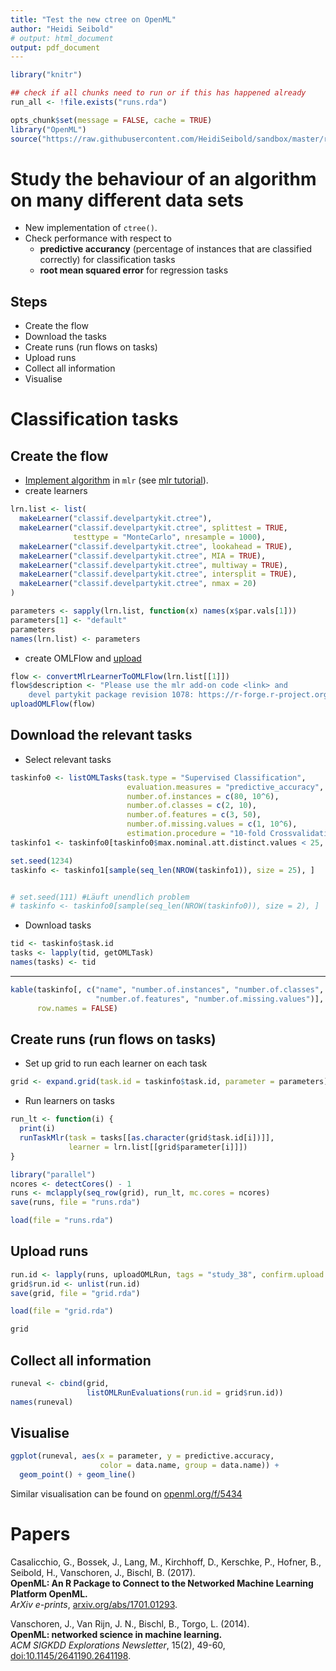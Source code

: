 ```yaml
---
title: "Test the new ctree on OpenML"
author: "Heidi Seibold"
# output: html_document
output: pdf_document
---
```



```r
library("knitr")

## check if all chunks need to run or if this has happened already
run_all <- !file.exists("runs.rda")

opts_chunk$set(message = FALSE, cache = TRUE)
library("OpenML")
source("https://raw.githubusercontent.com/HeidiSeibold/sandbox/master/rstuff/openml_newctree/new_ctree_mlr.R")
```



# Study the behaviour of an algorithm on many different data sets

- New implementation of ``ctree()``.
- Check performance with respect to 
    + **predictive accurancy** (percentage of instances that are classified 
      correctly) for classification tasks
    + **root mean squared error** for regression tasks


## Steps
- Create the flow
- Download the tasks
- Create runs (run flows on tasks)
- Upload runs
- Collect all information
- Visualise


# Classification tasks

## Create the flow
- [Implement algorithm](https://github.com/HeidiSeibold/sandbox/blob/master/rstuff/openml_newctree/new_ctree_mlr.R) 
  in ``mlr`` (see [mlr tutorial](http://mlr-org.github.io/mlr-tutorial/devel/html/create_learner/index.html)).
- create learners
```r
lrn.list <- list(
  makeLearner("classif.develpartykit.ctree"),
  makeLearner("classif.develpartykit.ctree", splittest = TRUE, 
              testtype = "MonteCarlo", nresample = 1000),
  makeLearner("classif.develpartykit.ctree", lookahead = TRUE),
  makeLearner("classif.develpartykit.ctree", MIA = TRUE),
  makeLearner("classif.develpartykit.ctree", multiway = TRUE),
  makeLearner("classif.develpartykit.ctree", intersplit = TRUE),
  makeLearner("classif.develpartykit.ctree", nmax = 20)
)

parameters <- sapply(lrn.list, function(x) names(x$par.vals[1]))
parameters[1] <- "default"
parameters
names(lrn.list) <- parameters
```
- create OMLFlow and [upload](http://www.openml.org/f/5439)
```r
flow <- convertMlrLearnerToOMLFlow(lrn.list[[1]])
flow$description <- "Please use the mlr add-on code <link> and 
    devel partykit package revision 1078: https://r-forge.r-project.org/scm/viewvc.php/pkg/devel/?root=partykit"
uploadOMLFlow(flow)
```


## Download the relevant tasks
- Select relevant tasks
```r
taskinfo0 <- listOMLTasks(task.type = "Supervised Classification",
                          evaluation.measures = "predictive_accuracy",
                          number.of.instances = c(80, 10^6),
                          number.of.classes = c(2, 10), 
                          number.of.features = c(3, 50),
                          number.of.missing.values = c(1, 10^6),
                          estimation.procedure = "10-fold Crossvalidation")
taskinfo1 <- taskinfo0[taskinfo0$max.nominal.att.distinct.values < 25, ]

set.seed(1234) 
taskinfo <- taskinfo1[sample(seq_len(NROW(taskinfo1)), size = 25), ]


# set.seed(111) #Läuft unendlich problem
# taskinfo <- taskinfo0[sample(seq_len(NROW(taskinfo0)), size = 2), ]
```
- Download tasks
```r
tid <- taskinfo$task.id
tasks <- lapply(tid, getOMLTask)
names(tasks) <- tid
```

----
```r
kable(taskinfo[, c("name", "number.of.instances", "number.of.classes",
                   "number.of.features", "number.of.missing.values")],
      row.names = FALSE)
```



## Create runs (run flows on tasks)
- Set up grid to run each learner on each task
```r
grid <- expand.grid(task.id = taskinfo$task.id, parameter = parameters)
```
- Run learners on tasks
```r
run_lt <- function(i) {
  print(i)
  runTaskMlr(task = tasks[[as.character(grid$task.id[i])]],
             learner = lrn.list[[grid$parameter[i]]])
}

library("parallel")
ncores <- detectCores() - 1
runs <- mclapply(seq_row(grid), run_lt, mc.cores = ncores)
save(runs, file = "runs.rda")
```


```r
load(file = "runs.rda")
```



## Upload runs
```r
run.id <- lapply(runs, uploadOMLRun, tags = "study_38", confirm.upload = FALSE)
grid$run.id <- unlist(run.id)
save(grid, file = "grid.rda") 
```
```r
load(file = "grid.rda")
```
```r
grid
```

## Collect all information
```r
runeval <- cbind(grid,
                 listOMLRunEvaluations(run.id = grid$run.id))
names(runeval)
```

## Visualise
```r
ggplot(runeval, aes(x = parameter, y = predictive.accuracy, 
                    color = data.name, group = data.name)) +
  geom_point() + geom_line()
```
Similar visualisation can be found on 
[openml.org/f/5434](http://www.openml.org/f/5434)




# Papers

Casalicchio, G., Bossek, J., Lang, M., Kirchhoff, D., Kerschke, P., Hofner, B., Seibold, H., Vanschoren, J., Bischl, B. (2017).   
**OpenML: An R Package to Connect to the Networked Machine Learning Platform OpenML.**   
*ArXiv e-prints*, [arxiv.org/abs/1701.01293](https://arxiv.org/abs/1701.01293).
 
Vanschoren, J., Van Rijn, J. N., Bischl, B., Torgo, L. (2014).    
**OpenML: networked science in machine learning.**   
*ACM SIGKDD Explorations Newsletter*, 15(2), 49-60, 
[doi:10.1145/2641190.2641198](https://doi.org/10.1145/2641190.2641198).





